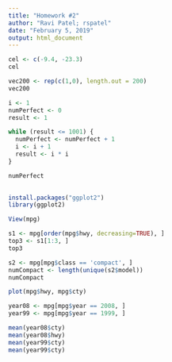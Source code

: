 ```yaml
---
title: "Homework #2"
author: "Ravi Patel; rspatel"
date: "February 5, 2019"
output: html_document
---
```


```r
cel <- c(-9.4, -23.3)
cel
```

```r
vec200 <- rep(c(1,0), length.out = 200)
vec200
```

```r
i <- 1
numPerfect <- 0
result <- 1

while (result <= 1001) {
  numPerfect <- numPerfect + 1
  i <- i + 1
  result <- i * i
}

numPerfect
  
```
```r
install.packages("ggplot2")
library(ggplot2)

View(mpg)
```

```r
s1 <- mpg[order(mpg$hwy, decreasing=TRUE), ]
top3 <- s1[1:3, ]
top3
```

```r
s2 <- mpg[mpg$class == 'compact', ]
numCompact <- length(unique(s2$model))
numCompact
```

```r
plot(mpg$hwy, mpg$cty)
```

```r
year08 <- mpg[mpg$year == 2008, ]
year99 <- mpg[mpg$year == 1999, ]

mean(year08$cty)
mean(year08$hwy)
mean(year99$cty)
mean(year99$cty)
```









